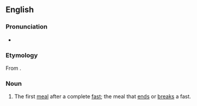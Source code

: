 ==English==

===Pronunciation===
* {{IPA|/pɹəʊtəˈbɹəʊsɪs/|lang=en}}

===Etymology===
From {{prefix|proto||sort=brosis|lang=en}} {{etyl|grc|en}} {{m|grc|βρῶσις||eating}}.

===Noun===
{{en-noun|!}}

# The first [[meal]] after a complete [[fast]]; the meal that [[end]]s or [[break]]s a fast.